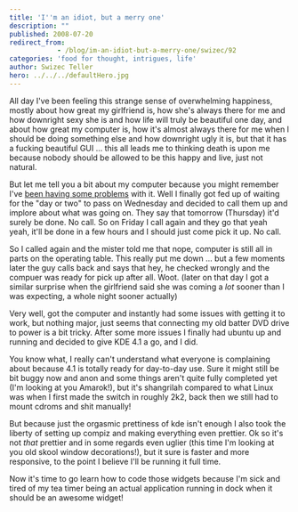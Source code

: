 ```yaml
---
title: 'I''m an idiot, but a merry one'
description: ""
published: 2008-07-20
redirect_from: 
            - /blog/im-an-idiot-but-a-merry-one/swizec/92
categories: 'food for thought, intrigues, life'
author: Swizec Teller
hero: ../../../defaultHero.jpg
---
```

All day I've been feeling this strange sense of overwhelming happiness, mostly about how great my girlfriend is, how she's always there for me and how downright sexy she is and how life will truly be beautiful one day, and about how great my computer is, how it's almost always there for me when I should be doing something else and how downright ugly it is, but that it has a fucking beautiful GUI ... this all leads me to thinking death is upon me because nobody should be allowed to be this happy and live, just not natural.

But let me tell you a bit about my computer because you might remember I've [been having some problems](http://swizec.com/index.php/mode=news/id=336) with it. Well I finally got fed up of waiting for the "day or two" to pass on Wednesday and decided to call them up and implore about what was going on. They say that tomorrow (Thursday) it'd surely be done. No call. So on Friday I call again and they go that yeah yeah, it'll be done in a few hours and I should just come pick it up. No call.

So I called again and the mister told me that nope, computer is still all in parts on the operating table. This really put me down ... but a few moments later the guy calls back and says that hey, he checked wrongly and the compuer was ready for pick up after all. Woot. (later on that day I got a similar surprise when the girlfriend said she was coming a _lot_ sooner than I was expecting, a whole night sooner actually)

Very well, got the computer and instantly had some issues with getting it to work, but nothing major, just seems that connecting my old batter DVD drive to power is a bit tricky. After some more issues I finally had ubuntu up and running and decided to give KDE 4.1 a go, and I did.

You know what, I really can't understand what everyone is complaining about because 4.1 is totally ready for day-to-day use. Sure it might still be bit buggy now and anon and some things aren't quite fully completed yet (I'm looking at you Amarok!), but it's shangrilah compared to what Linux was when I first made the switch in roughly 2k2, back then we still had to mount cdroms and shit manually!

But because just the orgasmic prettiness of kde isn't enough I also took the liberty of setting up compiz and making everything even prettier. Ok so it's not _that_ prettier and in some regards even uglier (this time I'm looking at you old skool window decorations!), but it sure is faster and more responsive, to the point I believe I'll be running it full time.

Now it's time to go learn how to code those widgets because I'm sick and tired of my tea timer being an actual application running in dock when it should be an awesome widget!